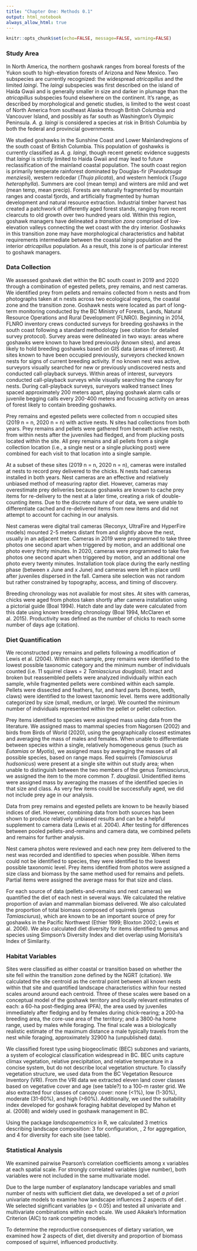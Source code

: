 ```yaml
---
title: "Chapter One: Methods 0.1"
output: html_notebook
always_allow_html: true
---
```


```r
knitr::opts_chunk$set(echo=FALSE, message=FALSE, warning=FALSE)
```

### Study Area

In North America, the northern goshawk ranges from boreal forests of the Yukon south to high-elevation forests of Arizona and New Mexico. Two subspecies are currently recognized: the widespread *atricapillus* and the limited *laingi*. The *laingi* subspecies was first described on the island of Haida Gwaii and is generally smaller in size and darker in plumage than the *atricapillus* subspecies found elsewhere on the continent. It's range, as described by morphological and genetic studies, is limited to the west coast of North America from southeast Alaska through British Columbia and Vancouver Island, and possibly as far south as Washington's Olympic Peninsula. *A. g. laingi* is considered a species at risk in British Columbia by both the federal and provincial governments.

We studied goshawks in the Sunshine Coast and Lower Mainlandregions of the south coast of British Columbia. This population of goshawks is currently classified as *A. g. laingi*, though recent genetic evidence suggests that *laingi* is strictly limited to Haida Gwaii and may lead to future reclassification of the mainland coastal population. The south coast region is primarily temperate rainforest dominated by Douglas-fir (*Pseudotsuga menziesii*), western redcedar (*Thuja plicata*), and western hemlock (*Tsuga heterophylla*). Summers are cool (mean temp) and winters are mild and wet (mean temp, mean precip). Forests are naturally fragmented by mountain ranges and coastal fjords, and artificially fragmented by human development and natural resource extraction. Industrial timber harvest has created a patchwork of differently aged forest stands, ranging from recent clearcuts to old growth over two hundred years old. <!-- check this age --> Within this region, goshawk managers have delineated a *transition zone* comprised of low-elevation valleys connecting the wet coast with the dry interior. Goshawks in this transition zone may have morphological characteristics and habitat requirements intermediate between the coastal *laingi* population and the interior *atricapillus* population. As a result, this zone is of particular interest to goshawk managers.

### Data Collection

We assessed goshawk diet within the BC south coast in 2019 and 2020 through a combination of egested pellets, prey remains, and nest cameras. We identified prey from pellets and remains collected from n nests and from photographs taken at n nests across two ecological regions, the coastal zone and the transition zone. Goshawk nests were located as part of long-term monitoring conducted by the BC Ministry of Forests, Lands, Natural Resource Operations and Rural Development (FLNRO). Beginning in 2014, <!-- check this date --> FLNRO inventory crews conducted surveys for breeding goshawks in the south coast following a standard methodology (see citation for detailed survey protocol). Survey areas were delineated in two ways: areas where goshawks were known to have bred previously (known sites), and areas likely to hold breeding goshawks based on GIS data (areas of interest). At sites known to have been occupied previously, surveyors checked known nests for signs of current breeding activity. If no known nest was active, surveyors visually searched for new or previously undiscovered nests and conducted call-playback surveys. Within areas of interest, surveyors conducted call-playback surveys while visually searching the canopy for nests. During call-playback surveys, surveyors walked transect lines spaced approximately 200 meters apart, playing goshawk alarm calls or juvenile begging calls every 200-400 meters and focusing activity on areas of forest likely to contain breeding goshawks.

Prey remains and egested pellets were collected from n occupied sites (2019 n = n, 2020 n = n) with active nests. N sites had collections from both years. Prey remains and pellets were gathered from beneath active nests, from within nests after the juveniles had fledged, and from plucking posts located within the site. All prey remains and all pellets from a single collection location (i.e., a single nest or a single plucking post) were combined for each visit to that location into a single sample. 

At a subset of these sites (2019 n = n, 2020 n = n), cameras were installed at nests to record prey delivered to the chicks. N nests had cameras installed in both years. Nest cameras are an effective and relatively unbiased method of measuring raptor diet. However, cameras may overestimate prey deliveries because goshawks are known to cache prey items for re-delivery to the nest at a later time, creating a risk of double-counting items. Due to the discrete nature of our data, we were unable to differentiate cached and re-delivered items from new items and did not attempt to account for caching in our analysis.

Nest cameras were digital trail cameras (Reconyx, UltraFire and HyperFire models) mounted 2-5 meters distant from and slightly above the nest, usually in an adjacent tree. Cameras in 2019 were programmed to take three photos one second apart when triggered by motion, and an additional one photo every thirty minutes. In 2020, cameras were programmed to take five photos one second apart when triggered by motion, and an additional one photo every twenty minutes. Installation took place during the early nestling phase (between x June and x June) and cameras were left in place until after juveniles dispersed in the fall. Camera site selection was not random but rather constrained by topography, access, and timing of discovery.

Breeding chronology was not available for most sites. At sites with cameras, chicks were aged from photos taken shortly after camera installation using a pictorial guide (Boal 1994). Hatch date and lay date were calculated from this date using known breeding chronology (Boal 1994, McClaren et al. 2015). Productivity was defined as the number of chicks to reach some number of days age (citation). 

### Diet Quantification

We reconstructed prey remains and pellets following a modification of Lewis et al. (2004). Within each sample, prey remains were identified to the lowest possible taxonomic category and the minimum number of individuals counted (i.e. 11 squirrel claws = 2 *Tamiasciurus douglasii*). Intact and broken but reassembled pellets were analyzed individually within each sample, while fragmented pellets were combined within each sample. Pellets were dissected and feathers, fur, and hard parts (bones, teeth, claws) were identified to the lowest taxonomic level. Items were additionally categorized by size (small, medium, or large). We counted the minimum number of individuals represented within the pellet or pellet collection. 

Prey items identified to species were assigned mass using data from the literature. We assigned mass to mammal species from Nagorsen (2002) and birds from Birds of World (2020), using the geographically closest estimates and averaging the mass of males and females. When unable to differentiate between species within a single, relatively homogeneous genus (such as *Eutamias* or *Myotis*), we assigned mass by averaging the masses of all possible species, based on range maps. Red squirrels (*Tamiasciurus hudsonicus*) were present at a single site within out study area; when unable to distinguish between the two members of the genus *Tamiasciurus*, we assigned the item to the more common *T. douglasii*. Unidentified items were assigned mass by averaging the masses of the identified species in that size and class. As very few items could be successfully aged, we did not include prey age in our analysis.

Data from prey remains and egested pellets are known to be heavily biased indices of diet. However, combining data from both sources has been shown to produce relatively unbiased results and can be a helpful supplement to camera data (Lewis et al. 2004). After testing for differences between pooled pellets-and-remains and camera data, we combined pellets and remains for further analysis.

Nest camera photos were reviewed and each new prey item delivered to the nest was recorded and identified to species when possible. When items could not be identified to species, they were identified to the lowest possible taxonomic level. Prey items identified from photos were assigned a size class and biomass by the same method used for remains and pellets. Partial items were assigned the average mass for that size and class. 

For each source of data (pellets-and-remains and nest cameras) we quantified the diet of each nest in several ways. We calculated the relative proportion of avian and mammalian biomass delivered. We also calculated the proportion of total biomass composed of squirrels (genus *Tamiasciurus*), which are known to be an important source of prey for goshawks in the Pacific Northwest (Ethier 1999; Bloxton 2002; Lewis et al. 2006). We also calculated diet diversity for items identified to genus and species using Simpson's Diversity Index and diet overlap using Morisita's Index of Similarity. 

### Habitat Variables

Sites were classified as either coastal or transition based on whether the site fell within the transition zone defined by the NGRT (citation). We calculated the site centroid as the central point between all known nests within that site and quantified landscape characteristics within four nested scales around around each centroid. Three of these scales were based on a conceptual model of the goshawk territory and locally relevant estimates of each: a 60-ha post-fledging area (PFA), the area used by juveniles immediately after fledging and by females during chick-rearing; a 200-ha breeding area, the core-use area of the territory; and a 3800-ha home range, used by males while foraging. The final scale was a biologically realistic estimate of the maximum distance a male typically travels from the nest while foraging, approximately 32900 ha (unpublished data).

We classified forest type using biogeoclimatic (BEC) subzones and variants, a system of ecological classification widespread in BC. BEC units capture climax vegetation, relative precipitation, and relative temperature in a concise system, but do not describe local vegetation structure. To classify vegetation structure, we used data from the BC Vegetation Resource Inventory (VRI). From the VRI data we extracted eleven land cover classes based on vegetative cover and age (see table?) to a 100-m raster grid. We also extracted four classes of canopy cover: none (<1%), low (1-30%), moderate (31-60%), and high (>60%). <!-- Ok but actually figure out what classes to use --> <!-- Also I think I actually need to say how I picked these variables --> Additionally, we used the suitability index developed for goshawk foraging habitat developed by Mahon et al. (2008) and widely used in goshawk management in BC.

Using the package *landscapemetrics* in R, <!-- don't forget version --> we calculated 3 metrics describing landscape composition: <!-- proportion mature forest, proportion suitable habitat, amount canopy cover --> 3 for configuration, <!-- edge density, edge density of shrub, edge density of suitable habitat -->,  2 for aggregation, <!-- contagion of landcover, contagion of HSI --> and 4 for diversity <!-- Simpson's diversity index (forest type), Simpson's diversity index (landcover), Simpson's evenness index (landcover), patch richness density (landcover) --> for each site (see table). <!-- come back and fix this later -->

### Statistical Analysis

We examined pairwise Pearson's correlation coefficients among x variables at each spatial scale. For strongly correlated variables (give number), both variables were not included in the same multivariate model.

Due to the large number of explanatory landscape variables and small number of nests with sufficient diet data, we developed a set of *a priori* univariate models to examine how landscape influences 2 aspects of diet <!-- diversity and proportion squirrel -->. We selected significant variables (p < 0.05) and tested all univariate and multivariate combinations within each scale. We used Aikake's Information Criterion (AIC) to rank competing models. 

To determine the reproductive consequences of dietary variation, we examined how 2 aspects of diet, diet diversity and proportion of biomass composed of squirrel, influenced productivity. 

<!-- Missing occupancy ~ landscape -->

<!-- A site was considered occupied if a goshawk was detected within the breeding area, regardless of whether breeding activity was confirmed, and unoccupied if no goshawks were observed within the breeding area. Most sites were surveyed once per breeding season, which is 70% effective in detecting active goshawk nests (Woodbridge and Hargis 2006). *Check this citation and reword, almost identical to Miller 2014.* Nests were considered active if an adult was observed brooding on the nest or if chicks were seen or heard within the nest. -->












